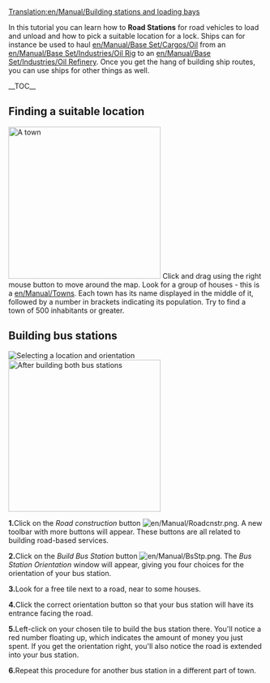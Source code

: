 [[Translation:en/Manual/Building stations and loading bays]]
{{en/Manual/Tutorial/Navigation}}

In this tutorial you can learn how to '''Road Stations''' for road vehicles to load and unload and how to pick a suitable location for a lock. Ships can for instance be used to haul [[en/Manual/Base Set/Cargos/Oil]] from an [[en/Manual/Base Set/Industries/Oil Rig]] to an [[en/Manual/Base Set/Industries/Oil Refinery]]. Once you get the hang of building ship routes, you can use ships for other things as well.

__TOC__

==Finding a suitable location==
[[File:en/Manual/Tutorial bus 1.png|thumb|300px|right|A town]]
Click and drag using the right mouse button to move around the map. Look for a group of houses - this is a [[en/Manual/Towns]]. Each town has its name displayed in the middle of it, followed by a number in brackets indicating its population. Try to find a town of 500 inhabitants or greater.

==Building bus stations==
[[File:en/Manual/Tutorial bus 2.png|frame|right|Selecting a location and orientation]]
[[File:en/Manual/Tutorial bus 4.png|thumb|300px|right|After building both bus stations]]

'''1.'''Click on the ''Road construction'' button [[File:en/Manual/Roadcnstr.png]]. A new toolbar with more buttons will appear. These buttons are all related to building road-based services.

'''2.'''Click on the ''Build Bus Station'' button [[File:en/Manual/BsStp.png]]. The ''Bus Station Orientation'' window will appear, giving you four choices for the orientation of your bus station.
 
'''3.'''Look for a free tile next to a road, near to some houses.
 
'''4.'''Click the correct orientation button so that your bus station will have its entrance facing the road.

'''5.'''Left-click on your chosen tile to build the bus station there. You'll notice a red number floating up, which indicates the amount of money you just spent. If you get the orientation right, you'll also notice the road is extended into your bus station.

'''6.'''Repeat this procedure for another bus station in a different part of town.
{{en/-}}
